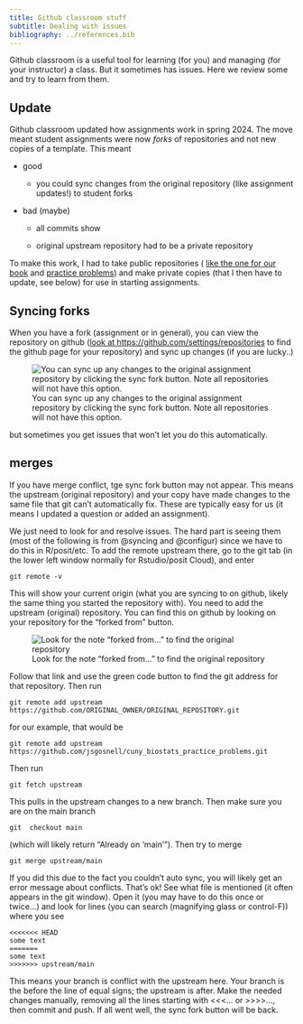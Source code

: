 ```yaml
---
title: Github classroom stuff
subtitle: Dealing with issues
bibliography: ../references.bib
---
```


Github classroom is a useful tool for learning (for you) and managing
(for your instructor) a class. But it sometimes has issues. Here we
review some and try to learn from them.

## Update

Github classroom updated how assignments work in spring 2024. The move
meant student assignments were now *forks* of repositories and not new
copies of a template. This meant

-   good

    -   you could sync changes from the original repository (like
        assignment updates!) to student forks

-   bad (maybe)

    -   all commits show

    -   original upstream repository had to be a private repository

To make this work, I had to take public repositories ( [like the one for
our
book](https://github.com/jsgosnell/cuny_biostats_book){target="_blank"}
and [practice
problems](https://github.com/jsgosnell/cuny_biostats_practice_problems){target="_blank"})
and make private copies (that I then have to update, see below) for use
in starting assignments.

## Syncing forks

When you have a fork (assignment or in general), you can view the
repository on github ([look at
https://github.com/settings/repositories](https://github.com/settings/repositories){target="_blank"}
to find the github page for your repository) and sync up changes (if you
are lucky..)

![You can sync up any changes to the original assignment repository by
clicking the sync fork button. Note all repositories will not have this
option.](/images/sync_fork.png){fig-alt="Image of github repository screen. Since this repository was forked (this time via github classroom) you can press the sync fork button (circled in red) to  sync up any changes to the original assignment repository"}

but sometimes you get issues that won't let you do this automatically.

## merges

If you have merge conflict, tge sync fork button may not appear. This
means the upstream (original repository) and your copy have made changes
to the same file that git can't automatically fix. These are typically
easy for us (it means I updated a question or added an assignment).

We just need to look for and resolve issues. The hard part is seeing
them (most of the following is from @syncing and @configur) since we
have to do this in R/posit/etc. To add the remote upstream there, go to
the git tab (in the lower left window normally for Rstudio/posit Cloud),
and enter

```         
git remote -v
```

This will show your current origin (what you are syncing to on github,
likely the same thing you started the repository with). You need to add
the upstream (original) repository. You can find this on github by
looking on your repository for the "forked from" button.

![Look for the note "forked from..." to find the original
repository](/images/find_upstream.png)

Follow that link and use the green code button to find the git address
for that repository. Then run

```         
git remote add upstream https://github.com/ORIGINAL_OWNER/ORIGINAL_REPOSITORY.git
```

for our example, that would be

```         
git remote add upstream https://github.com/jsgosnell/cuny_biostats_practice_problems.git
```

Then run

```         
git fetch upstream
```

This pulls in the upstream changes to a new branch. Then make sure you
are on the main branch

```         
git  checkout main
```

(which will likely return "Already on 'main'"). Then try to merge

```         
git merge upstream/main
```

If you did this due to the fact you couldn't auto sync, you will likely
get an error message about conflicts. That's ok! See what file is
mentioned (it often appears in the git window). Open it (you may have to
do this once or twice...) and look for lines (you can search (magnifying
glass or control-F)) where you see

``` 
<<<<<<< HEAD
some text
=======
some text
>>>>>>> upstream/main
```

This means your branch is conflict with the upstream here. Your branch
is the before the line of equal signs; the upstream is after. Make the
needed changes manually, removing all the lines starting with \<\<\<...
or \>\>\>\>..., then commit and push. If all went well, the sync fork
button will be back.
